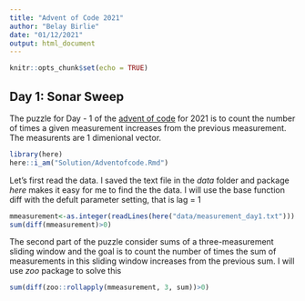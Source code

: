```yaml
---
title: "Advent of Code 2021"
author: "Belay Birlie"
date: "01/12/2021"
output: html_document
---
```


```r
knitr::opts_chunk$set(echo = TRUE)
```

## Day 1: Sonar Sweep

The puzzle for Day - 1 of the [advent of code](https://adventofcode.com/2021/) for 2021 is to count the number of times a given measurement increases from the previous measurement. The measurents are 1 dimenional vector.  
```r

library(here)
here::i_am("Solution/Adventofcode.Rmd")

```

Let's first read the data. I saved the text file in the *data* folder and package *here* makes it easy for me to find the the data. I will use the base function diff with the defult parameter setting, that is lag = 1 

```r
mmeasurement<-as.integer(readLines(here("data/measurement_day1.txt")))
sum(diff(mmeasurement)>0)

```

The second part of the puzzle consider sums of a three-measurement sliding window and the goal is to count the number of times the sum of measurements in this sliding window increases from the previous sum. I will use *zoo* package to solve this 

```r
sum(diff(zoo::rollapply(mmeasurement, 3, sum))>0)

```
